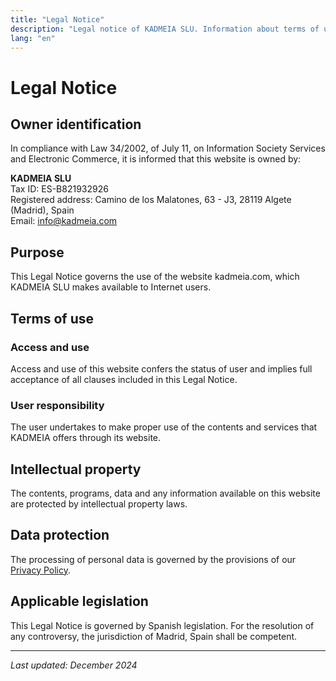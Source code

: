 ```yaml
---
title: "Legal Notice"
description: "Legal notice of KADMEIA SLU. Information about terms of use, intellectual property and applicable legislation"
lang: "en"
---
```


# Legal Notice

## Owner identification

In compliance with Law 34/2002, of July 11, on Information Society Services and Electronic Commerce, it is informed that this website is owned by:

**KADMEIA SLU**  
Tax ID: ES-B821932926  
Registered address: Camino de los Malatones, 63 - J3, 28119 Algete (Madrid), Spain  
Email: info@kadmeia.com  

## Purpose

This Legal Notice governs the use of the website kadmeia.com, which KADMEIA SLU makes available to Internet users.

## Terms of use

### Access and use

Access and use of this website confers the status of user and implies full acceptance of all clauses included in this Legal Notice.

### User responsibility

The user undertakes to make proper use of the contents and services that KADMEIA offers through its website.

## Intellectual property

The contents, programs, data and any information available on this website are protected by intellectual property laws.

## Data protection

The processing of personal data is governed by the provisions of our [Privacy Policy](/en/privacy).

## Applicable legislation

This Legal Notice is governed by Spanish legislation. For the resolution of any controversy, the jurisdiction of Madrid, Spain shall be competent.

---

*Last updated: December 2024*